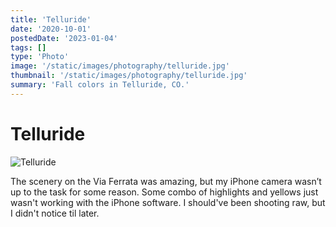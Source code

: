 ```yaml
---
title: 'Telluride'
date: '2020-10-01'
postedDate: '2023-01-04'
tags: []
type: 'Photo'
image: '/static/images/photography/telluride.jpg'
thumbnail: '/static/images/photography/telluride.jpg'
summary: 'Fall colors in Telluride, CO.'
---
```


# Telluride

![Telluride](/static/images/photography/telluride.jpg)

The scenery on the Via Ferrata was amazing, but my iPhone camera wasn’t up to the task for some reason. Some combo of highlights and yellows just wasn't working with the iPhone software. I should've been shooting raw, but I didn't notice til later.
